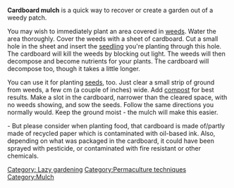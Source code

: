 '''Cardboard mulch''' is a quick way to recover or create a garden out of a weedy patch. 

You may wish to immediately plant an area covered in [[weeds]]. Water the area thoroughly. Cover the weeds with a sheet of cardboard. Cut a small hole in the sheet and insert the [[seedling]] you're planting through this hole. The cardboard will kill the weeds by blocking out light. The weeds will then decompose and become nutrients for your plants. The cardboard will decompose too, though it takes a little longer.

You can use it for planting [[seeds]], too. Just clear a small strip of ground from weeds, a few cm (a couple of inches) wide. Add [[compost]] for best results. Make a slot in the cardboard, narrower than the cleared space, with no weeds showing, and sow the seeds. Follow the same directions you normally would. Keep the ground moist - the mulch will make this easier.

- But please consider when planting food, that cardboard is made of/partly made of recycled paper which is contaminated with oil-based ink.  Also, depending on what was packaged in the cardboard, it could have been sprayed with pesticide, or contaminated with fire resistant or other chemicals.

{{stub}}


[[Category: Lazy gardening]]
[[Category:Permaculture techniques]]
[[Category:Mulch]]